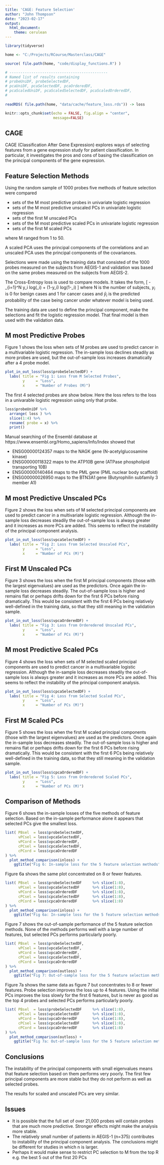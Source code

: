 ```yaml
---
title: 'CAGE: Feature Selection'
author: "John Thompson"
date: "2023-02-17"
output: 
  html_document:
    theme: cerulean
---
```


```r
library(tidyverse)

home <- "C:/Projects/RCourse/Masterclass/CAGE"

source( file.path(home, "code/display_functions.R") )

# ---------------------------------------------
# Named list of results containing
# probeUniDF, probeSelectedDF,
# pcaUniDF, pcaSelectedDF, pcaOrderedDF, 
# pcaScaledUniDF, pcaScaledSelectedDF, pcaScaledOrderedDF, 
#
  
readRDS( file.path(home, "data/cache/feature_loss.rds")) -> loss

knitr::opts_chunk$set(echo = FALSE, fig.align = "center",
                      message=FALSE)
```

## CAGE

CAGE (Classification After Gene Expression) explores ways of selecting features from a gene expression study for patient classification. In particular, it investigates the pros and cons of basing the classification on the principal components of the gene expression.

## Feature Selection Methods

Using the random sample of 1000 probes five methods of feature selection were compared  

* sets of the M most predictive probes in univariate logistic regression  
* sets of the M most predictive unscaled PCs in univariate logistic regression  
* sets of the first M unscaled PCs  
* sets of the M most predictive scaled PCs in univariate logistic regression  
* sets of the first M scaled PCs  

where M ranged from 1 to 50.

A scaled PCA uses the principal components of the correlations and an unscaled PCA uses the principal components of the covariances.

Selections were made using the training data that consisted of the 1000 probes measured on the subjects from AEGIS-1 and validation was based on the same probes measured on the subjects from AEGIS-2.

The Cross-Entropy loss is used to compare models. It takes the form,
\[
- \frac{1}{N} \sum_{i=1}^N y_i log(\hat{y}_i) + (1-y_i) log(1-\hat{y}_i)
\]
where N is the number of subjects, $y_i$ is 0 for benign cases and 1 for cancer cases and $\hat{y}_i$ is the predicted probability of the case being cancer under whatever model is being used.

The training data are used to define the principal component, make the selections and fit the logistic regression model. That final model is then used with the validation data.

## M most Predictive Probes

Figure 1 shows the loss when sets of M probes are used to predict cancer in a multivariable logistic regression. The in-sample loss declines steadily as more probes are used, but the out-of-sample loss increases dramatically after a 4 probe model.

```r
plot_in_out_loss(loss$probeSelectedDF) +
  labs( title = "Fig 1: Loss from M Selected Probes",
        y     = "Loss",
        x     = "Number of Probes (M)")
```

The first 4 selected probes are show below. Here the loss refers to the loss in a univarable logistic regression using only that probe.

```r
loss$probeUniDF %>%
  arrange( loss ) %>%
  slice(1:4) %>%
  rename( probe = x) %>%
  print()
```

Manual searching of the Ensembl database at https://www.ensembl.org/Homo_sapiens/Info/Index showed that  

* ENSG00000124357 maps to the NAGK gene (N-acetylglucosamine kinase)  
* ENSG00000118322 maps to the ATP10B gene (ATPase phospholipid transporting 10B)  
* ENSG00000140464 maps to the PML gene (PML nuclear body scaffold)  
* ENSG00000026950 maps to the BTN3A1 gene (Butyrophilin subfamily 3 member A1)  

## M most Predictive Unscaled PCs

Figure 2 shows the loss when sets of M selected principal components are used to predict cancer in a multivariate logistic regression. Although the in-sample loss decreases steadily the out-of-sample loss is always greater and it increases as more PCs are added. This seems to reflect the instability of the principal component analysis.

```r
plot_in_out_loss(loss$vpcaSelectedDF) +
  labs( title = "Fig 2: Loss from Selected Unscaled PCs",
        y     = "Loss",
        x     = "Number of PCs (M)")
```

## First M Unscaled PCs

Figure 3 shows the loss when the first M principal components (those with the largest eigenvalues) are used as the predictors. Once again the in-sample loss decreases steadily. The out-of-sample loss is higher and remains flat or perhaps drifts down for the first 6 PCs before rising dramatically. This would be consistent with the first 6 PCs being relatively well-defined in the training data, so that they still meaning in the validation sample.

```r
plot_in_out_loss(loss$vpcaOrderedDF) +
  labs( title = "Fig 3: Loss from Orderedered Unscaled PCs",
        y     = "Loss",
        x     = "Number of PCs (M)") 
```

## M most Predictive Scaled PCs

Figure 4 shows the loss when sets of M selected scaled principal components are used to predict cancer in a multivariable logistic regression. Although the in-sample loss decreases steadily the out-of-sample loss is always greater and it increases as more PCs are added. This seems to reflect the instability of the principal component analysis.

```r
plot_in_out_loss(loss$cpcaSelectedDF) +
  labs( title = "Fig 4: Loss from Selected Scaled PCs",
        y     = "Loss",
        x     = "Number of PCs (M)")
```

## First M Scaled PCs

Figure 5 shows the loss when the first M scaled principal components (those with the largest eigenvalues) are used as the predictors. Once again the in-sample loss decreases steadily. The out-of-sample loss is higher and remains flat or perhaps drifts down for the first 6 PCs before rising dramatically. This would be consistent with the first 6 PCs being relatively well-defined in the training data, so that they still meaning in the validation sample.

```r
plot_in_out_loss(loss$cpcaOrderedDF) +
  labs( title = "Fig 5: Loss from Orderedered Scaled PCs",
        y     = "Loss",
        x     = "Number of PCs (M)")
```

## Comparison of Methods

Figure 6 shows the in-sample losses of the five methods of feature selection. Based on the in-sample performance alone it appears that selected PCs give the smallest loss.

```r
list( PBsel  = loss$probeSelectedDF,
      vPCsel = loss$vpcaSelectedDF,
      vPCord = loss$vpcaOrderedDF,
      cPCsel = loss$cpcaSelectedDF,
      cPCord = loss$cpcaOrderedDF
) %>%
  plot_method_comparison(inloss) +
    ggtitle("Fig 6: In-sample loss for the 5 feature selection methods")
```

Figure 6a shows the same plot concentrated on 8 or fewer features.

```r
list( PBsel  = loss$probeSelectedDF     %>% slice(1:8),
      vPCsel = loss$vpcaSelectedDF      %>% slice(1:8),
      vPCord = loss$vpcaOrderedDF       %>% slice(1:8),
      cPCsel = loss$cpcaSelectedDF      %>% slice(1:8),
      cPCord = loss$cpcaOrderedDF       %>% slice(1:8)
) %>%
  plot_method_comparison(inloss) +
    ggtitle("Fig 6a: In-sample loss for the 5 feature selection methods")
```

Figure 7 shows the out-of-sample performance of the 5 feature selection methods. None of the methods performs well with a large number of features, but selected PCs performs particularly poorly.

```r
list( PBsel  = loss$probeSelectedDF,
      vPCsel = loss$vpcaSelectedDF,
      vPCord = loss$vpcaOrderedDF,
      cPCsel = loss$cpcaSelectedDF,
      cPCord = loss$cpcaOrderedDF
) %>%
  plot_method_comparison(outloss) +
    ggtitle("Fig 7: Out-of-sample loss for the 5 feature selection methods")
```

Figure 7a shows the same data as figure 7 but concentrates to 8 or fewer features. Probe selection improves the loss up to 4 features. Using the initial PCs improves the loss slowly for the first 6 features, but is never as good as the top 4 probes and selected PCs performs particularly poorly.

```r
list( PBsel  = loss$probeSelectedDF     %>% slice(1:8),
      vPCsel = loss$vpcaSelectedDF      %>% slice(1:8),
      vPCord = loss$vpcaOrderedDF       %>% slice(1:8),
      cPCsel = loss$cpcaSelectedDF      %>% slice(1:8),
      cPCord = loss$cpcaOrderedDF       %>% slice(1:8)
) %>%
  plot_method_comparison(outloss) +
    ggtitle("Fig 7a: Out-of-sample loss for the 5 feature selection methods")
```


## Conclusions

The instability of the principal components with small eigenvalues means that feature selection based on them performs very poorly. The first few principal components are more stable but they do not perform as well as selected probes.  

The results for scaled and unscaled PCs are very similar.

## Issues

* It is possible that the full set of over 21,000 probes will contain probes that are much more predictive. Stronger effects might make the analysis more stable.  
* The relatively small number of patients in AEGIS-1 (n=375) contributes to instability of the principal component analysis. The conclusions might be different for studies in which n is larger.  
* Perhaps it would make sense to restrict PC selection to M from the top R e.g. the best 5 out of the first 20 PCs  
